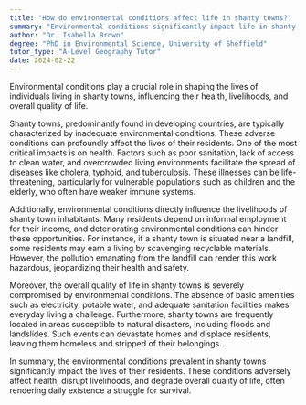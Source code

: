```yaml
---
title: "How do environmental conditions affect life in shanty towns?"
summary: "Environmental conditions significantly impact life in shanty towns, affecting health, livelihoods, and overall quality of life."
author: "Dr. Isabella Brown"
degree: "PhD in Environmental Science, University of Sheffield"
tutor_type: "A-Level Geography Tutor"
date: 2024-02-22
---
```


Environmental conditions play a crucial role in shaping the lives of individuals living in shanty towns, influencing their health, livelihoods, and overall quality of life.

Shanty towns, predominantly found in developing countries, are typically characterized by inadequate environmental conditions. These adverse conditions can profoundly affect the lives of their residents. One of the most critical impacts is on health. Factors such as poor sanitation, lack of access to clean water, and overcrowded living environments facilitate the spread of diseases like cholera, typhoid, and tuberculosis. These illnesses can be life-threatening, particularly for vulnerable populations such as children and the elderly, who often have weaker immune systems.

Additionally, environmental conditions directly influence the livelihoods of shanty town inhabitants. Many residents depend on informal employment for their income, and deteriorating environmental conditions can hinder these opportunities. For instance, if a shanty town is situated near a landfill, some residents may earn a living by scavenging recyclable materials. However, the pollution emanating from the landfill can render this work hazardous, jeopardizing their health and safety.

Moreover, the overall quality of life in shanty towns is severely compromised by environmental conditions. The absence of basic amenities such as electricity, potable water, and adequate sanitation facilities makes everyday living a challenge. Furthermore, shanty towns are frequently located in areas susceptible to natural disasters, including floods and landslides. Such events can devastate homes and displace residents, leaving them homeless and stripped of their belongings.

In summary, the environmental conditions prevalent in shanty towns significantly impact the lives of their residents. These conditions adversely affect health, disrupt livelihoods, and degrade overall quality of life, often rendering daily existence a struggle for survival.
    
